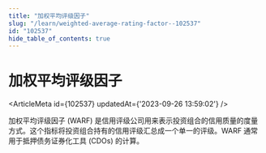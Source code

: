 ```yaml
---
title: "加权平均评级因子"
slug: "/learn/weighted-average-rating-factor--102537"
id: "102537"
hide_table_of_contents: true
---
```



# 加权平均评级因子

<ArticleMeta id={102537} updatedAt={'2023-09-26 13:59:02'} />
<div className='border-solid border-b border-t-0 my-4 border-[var(--ifm-color-gray-300)]' />

加权平均评级因子 (WARF) 是信用评级公司用来表示投资组合的信用质量的度量方式。这个指标将投资组合持有的信用评级汇总成一个单一的评级。WARF 通常用于抵押债务证券化工具 (CDOs) 的计算。
